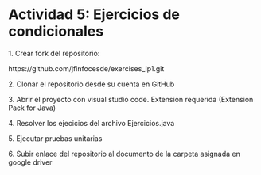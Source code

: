 
# Actividad 5: Ejercicios de condicionales 


1\. Crear fork del repositorio:

<Link href="https://github.com/jfinfocesde/exercises_lp1.git" target = "_blank"
> https://github.com/jfinfocesde/exercises_lp1.git</Link>

2\. Clonar el repositorio desde su cuenta en GitHub

3\. Abrir el proyecto con visual studio code. Extension requerida (Extension Pack for Java)

4\. Resolver los ejecicios del archivo Ejercicios.java

5\. Ejecutar pruebas unitarias 

6\. Subir enlace del repositorio al documento de la carpeta asignada en google driver
